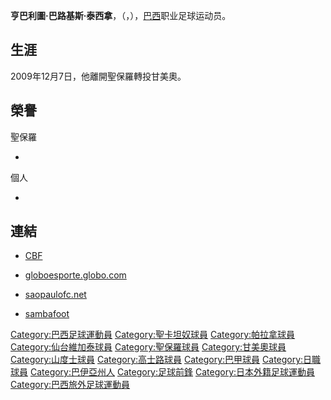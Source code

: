 {{Football player infobox
| playername     = 巴路基斯
| image          = [[File:Humberlito_Borges_Teixeira_01.jpg|200px]]
| fullname       = Humberlito Borges Teixeira
| height         = {{height|m=1.76}} 
| dateofbirth    = {{birth date and age|1980|10|5}}
| cityofbirth    = [[薩爾瓦多_(巴西)|薩爾瓦多]]
| countryofbirth = [[巴西|巴西]]
| currentclub    = 
| clubnumber     = 
| position       = [[前鋒_(足球)|前鋒]]
| years          = 2001<br />2002<br />2003<br />2004<br />2005<br />2005<br />2005<br />2005–06<br />2007–09<br />2010–11<br>2011-12<br>2012-14
| clubs          = 阿拉蓬加斯<br />貝貝多魯<br />查泰倫斯<br />[[聖卡坦奴|聖卡坦奴]]<br />[[派桑杜体育俱乐部|彼辛度]]<br />{{tsl|en|União São João Esporte Clube||聖若昂}}<br />[[帕拉拿|帕拉拿]]<br />[[仙台維加泰|仙台維加泰]]<br />[[聖保羅足球會|聖保羅]]<br />[[甘美奧|甘美奧]]<br>[[山度士足球會|山度士]]<br>[[高士路體育會|高士路]]
| caps(goals)    = {{0}}{{0}}5{{0}}{{0}}(2)<br />{{0}}{{0}}2 {{0}}{{0}}(4)<br />{{0}}12 {{0}}(6)<br />{{0}}{{0}}6 {{0}}{{0}}(0)<br />{{0}}{{0}}9 {{0}}{{0}}(0)<br />{{0}}18 {{0}}(12)<br />{{0}}36 {{0}}(19)<br />{{0}}41 {{0}}(26)<br>{{0}}84 {{0}}(27)<br />{{0}}13 {{0}}(3)<br />{{0}}34 {{0}}(23)<br />{{0}}51 {{0}}(19)
| pcupdate       = 2015年1月24日
}}
'''亨巴利圖·巴路基斯·泰西拿'''，（{{lang-en|'''Humberlito Borges Teixeira'''}}，{{bd|1980年|10月5日|catidx=Borges, Humberlito}}），[[巴西|巴西]]职业足球运动员。

==生涯==
2009年12月7日，他離開聖保羅轉投甘美奧。

==榮譽==
;聖保羅
* {{sport honours|巴甲聯賽|2|2007, 2008}}

;個人
* {{sport honours|J2聯賽神射手|1|2006}}

==連結==
*{{pt icon}} [http://200.159.15.35/registro/registro.aspx?s=159747 CBF]{{dead link|date=2017年11月 |bot=InternetArchiveBot |fix-attempted=yes }}
*{{pt icon}} [http://globoesporte.globo.com/ESP/0,,AAL4217-4286,00.html globoesporte.globo.com] {{Wayback|url=http://globoesporte.globo.com/ESP/0,,AAL4217-4286,00.html |date=20160303195825 }}
*{{pt icon}} [http://www.saopaulofc.net/spfc/4NOVO1.asp?PLC_txt_ukey=39095183134TMA0FYZ saopaulofc.net] {{Wayback|url=http://www.saopaulofc.net/spfc/4NOVO1.asp?PLC_txt_ukey=39095183134TMA0FYZ |date=20160304085343 }}
*{{en icon}} [http://www.sambafoot.com/en/players/1159_Borges.html sambafoot] {{Wayback|url=http://www.sambafoot.com/en/players/1159_Borges.html |date=20190802200152 }}

{{DEFAULTSORT:Borges}}
[[Category:巴西足球運動員|Category:巴西足球運動員]]
[[Category:聖卡坦奴球員|Category:聖卡坦奴球員]]
[[Category:帕拉拿球員|Category:帕拉拿球員]]
[[Category:仙台維加泰球員|Category:仙台維加泰球員]]
[[Category:聖保羅球員|Category:聖保羅球員]]
[[Category:甘美奧球員|Category:甘美奧球員]]
[[Category:山度士球員|Category:山度士球員]]
[[Category:高士路球員|Category:高士路球員]]
[[Category:巴甲球員|Category:巴甲球員]]
[[Category:日職球員|Category:日職球員]]
[[Category:巴伊亞州人|Category:巴伊亞州人]]
[[Category:足球前鋒|Category:足球前鋒]]
[[Category:日本外籍足球運動員|Category:日本外籍足球運動員]]
[[Category:巴西旅外足球運動員|Category:巴西旅外足球運動員]]
{{soccer-bio-stub}}